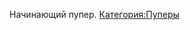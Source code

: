 {{Инфобокс_для_пуперов|image3 = ^C94D7A811F7CDB97EF2983FE9CD6191C58304C78CE8A919936^pimgpsh thumbnail win distr.jpg|сферы_творчества = Пупы, мэшапы|год_начала = 2017|имя_фамилия = Александр|дата_рождения = 7 марта 1998|место_проживания = Москва|ссылки = https://www.youtube.com/channel/UComwvOEU09hAlNnNJ3Hc21Q}}Начинающий пупер.
[[Категория:Пуперы]]